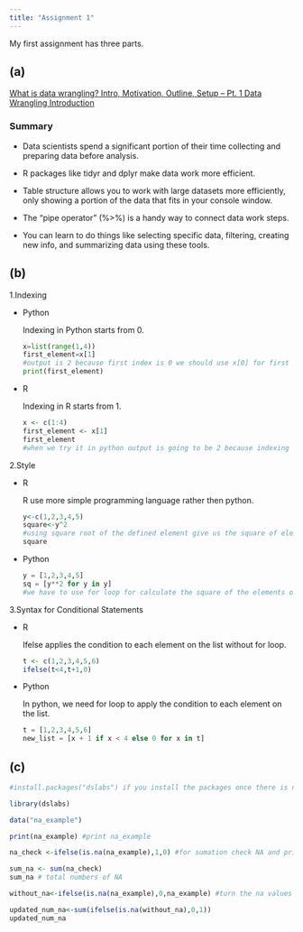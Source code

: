 ```yaml
---
title: "Assignment 1"
---
```


My first assignment has three parts.

## (a)

[What is data wrangling? Intro, Motivation, Outline, Setup -- Pt. 1 Data Wrangling Introduction](https://www.youtube.com/watch?v=jOd65mR1zfw&list=PL9HYL-VRX0oTOK4cpbCbRk15K2roEgzVW&index=208)

### Summary
 
-  Data scientists spend a significant portion of their time collecting and preparing data before analysis. 

-  R packages like tidyr and dplyr make data work more efficient.

-  Table structure allows you to work with large datasets more efficiently, only showing a portion of the data that fits in your console window.

-  The "pipe operator" (%>%) is a handy way to connect data work steps.


-  You can learn to do things like selecting specific data, filtering, creating new info, and summarizing data using these tools.



## (b)

1.Indexing

-   Python

    Indexing in Python starts from 0.

    ```python
    x=list(range(1,4))
    first_element=x[1]
    #output is 2 because first index is 0 we should use x[0] for first element of the list in python.
    print(first_element)
    ```

-   R

    Indexing in R starts from 1.

    ```r
    x <- c(1:4)
    first_element <- x[1]
    first_element 
    #when we try it in python output is going to be 2 because indexing starts from 0.
    ```

2.Style

-   R

    R use more simple programming language rather then python.

    ```r
    y<-c(1,2,3,4,5)
    square<-y^2 
    #using square root of the defined element give us the square of elements on the list.
    square
    ```

-   Python

    ```python
    y = [1,2,3,4,5]
    sq = [y**2 for y in y] 
    #we have to use for loop for calculate the square of the elements on the list.
    ```

3.Syntax for Conditional Statements

-   R

    Ifelse applies the condition to each element on the list without for loop.

    ```r
    t <- c(1,2,3,4,5,6)
    ifelse(t<4,t+1,0)

    ```

-   Python

    In python, we need for loop to apply the condition to each element on the list.

    ```python
    t = [1,2,3,4,5,6]
    new_list = [x + 1 if x < 4 else 0 for x in t]
    ```

## (c)

```r

#install.packages("dslabs") if you install the packages once there is no need to instaal each time just use for first time is enough.

library(dslabs)

data("na_example")

print(na_example) #print na_example

na_check <-ifelse(is.na(na_example),1,0) #for sumation check NA and print as 1

sum_na <- sum(na_check) 
sum_na # total numbers of NA

without_na<-ifelse(is.na(na_example),0,na_example) #turn the na values to 0

updated_num_na<-sum(ifelse(is.na(without_na),0,1))
updated_num_na


```
